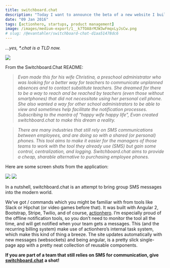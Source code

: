 ```yaml
---
title: switchboard.chat
description: "Today I want to announce the beta of a new website I built, switchboard.chat"
date: "09 Jan 2016"
tags: [actionhero, startups, product management]
image: /images/medium-export/1__k7TOA8rMJW3wFmqxLyJsCw.png
# slug: /@evantahler/switchboard-chat-d1aa51478dc6
---
```


_…yes, \*.chat is a TLD now._

![](/images/medium-export/1__k7TOA8rMJW3wFmqxLyJsCw.png)

From the Switchboard.Chat README:

> _Evan made this for his wife Christina, a preschool administrator who was looking for a better way for teachers to communicate unplanned absences and to contact substitute teachers. She dreamed for there to be a way to reach and be reached by teachers (even those without smartphones) that did not necessitate using her personal cell phone. She also wanted a way for other school administrators to be able to view and sometimes help facilitate the notification processes. Subscribing to the mantra of "happy wife happy life", Evan created switchboard.chat to make this dream a reality._

> _There are many industries that still rely on SMS communications between employees, and are doing so with a shared (or personal) phones. This tool aims to make it easier for the managers of those teams to work with the tool they already use (SMS) but gain some control, centralization, and logging. Switchboard.chat aims to provide a cheap, sharable alternative to purchasing employee phones._

Here are some screen shots from the application:

![](/images/medium-export/0__NMkBcpHYcHJgXzcD.png)
![](/images/medium-export/0__j16fU__SE1WFSITa9.png)

In a nutshell, switchboard.chat is an attempt to bring group SMS messages into the modern world.

We’ve got / commands which you might be familiar with from tools like Slack or Hipchat (or video games before that). It was built with Angular 2, Bootstrap, Stripe, Twilio, and of course, [actionhero](http://www.actionherojs.com). I’m especially proud of the offline notification tools, so you don’t need to monitor the tool all the time, and will get notified when your team gets a messages. This (and the recurring billing system) make use of actionhero’s internal task system, which make this kind of thing a breeze. The site updates automatically with new messages (websockets) and being angular, is a pretty slick single-page app with a pretty neat collection of reusable components.

**If you are part of a team that still relies on SMS for communication, give** [**switchboard.chat**](http://switchboard.chat) **a shot!**
